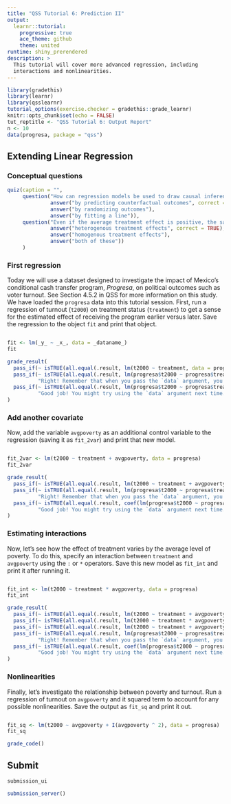 ```yaml
---
title: "QSS Tutorial 6: Prediction II"
output:
  learnr::tutorial:
    progressive: true
    ace_theme: github
    theme: united
runtime: shiny_prerendered
description: >
  This tutorial will cover more advanced regression, including
  interactions and nonlinearities.
---
```


```r
library(gradethis)
library(learnr)
library(qsslearnr)
tutorial_options(exercise.checker = gradethis::grade_learnr)
knitr::opts_chunk$set(echo = FALSE)
tut_reptitle <- "QSS Tutorial 6: Output Report"
n <- 10
data(progresa, package = "qss")
```

## Extending Linear Regression



### Conceptual questions

```r
quiz(caption = "",
     question("How can regression models be used to draw causal inference?",
              answer("by predicting counterfactual outcomes", correct = TRUE),
              answer("by randomizing outcomes"),
              answer("by fitting a line")),
     question("Even if the average treatment effect is positive, the same treatment may not affect everyone in the positive direction. This is an example of:",
              answer("heterogenous treatment effects", correct = TRUE),
              answer("homogenous treatment effects"),
              answer("both of these"))
     )
```


### First regression

Today we will use a dataset designed to investigate the impact of Mexico's conditional cash transfer program, _Progresa_, on political outcomes such as voter turnout. See Section 4.5.2 in QSS for more information on this study. We have loaded the `progresa` data into this tutorial session. First, run a regression of turnout (`t2000`) on treatment status (`treatment`) to get a sense for the estimated effect of receiving the program earlier versus later. Save the regression to the object `fit` and print that object.

```r


```

```r
fit <- lm(_y_ ~ _x_, data = _dataname_)
fit
```

```r
grade_result(
  pass_if(~ isTRUE(all.equal(.result, lm(t2000 ~ treatment, data = progresa)))),
  pass_if(~ isTRUE(all.equal(.result, lm(progresa$t2000 ~ progresa$treatment, data = progresa))),
          "Right! Remember that when you pass the `data` argument, you don't need to explicitly refer to the data frame in the formula."),
  pass_if(~ isTRUE(all.equal(.result, lm(progresa$t2000 ~ progresa$treatment))),
          "Good job! You might try using the `data` argument next time.")
)
```

### Add another covariate

Now, add the variable `avgpoverty` as an additional control variable to the regression (saving it as `fit_2var`) and print that new model.

```r


```

```r
fit_2var <- lm(t2000 ~ treatment + avgpoverty, data = progresa)
fit_2var
```

```r
grade_result(
  pass_if(~ isTRUE(all.equal(.result, lm(t2000 ~ treatment + avgpoverty, data = progresa)))),
  pass_if(~ isTRUE(all.equal(.result, lm(progresa$t2000 ~ progresa$treatment + progresa$avgpoverty, data = progresa))),
          "Right! Remember that when you pass the `data` argument, you don't need to explicitly refer to the data frame in the formula."),
  pass_if(~ isTRUE(all.equal(.result, coef(lm(progresa$t2000 ~ progresa$treatment + progresa$avgpoverty)))),
          "Good job! You might try using the `data` argument next time.")
)
```


### Estimating interactions

Now, let's see how the effect of treatment varies by the average level of poverty. To do this, specify an interaction between `treatment` and `avgpoverty` using the `:` or `*` operators. Save this new model as `fit_int` and print it after running it.

```r

```

```r
fit_int <- lm(t2000 ~ treatment * avgpoverty, data = progresa)
fit_int
```

```r
grade_result(
  pass_if(~ isTRUE(all.equal(.result, lm(t2000 ~ treatment + avgpoverty +  treatment:avgpoverty, data = progresa)))),
  pass_if(~ isTRUE(all.equal(.result, lm(t2000 ~ treatment * avgpoverty, data = progresa)))),
  pass_if(~ isTRUE(all.equal(.result, lm(t2000 ~ treatment + avgpoverty + treatment * avgpoverty, data = progresa)))),
  pass_if(~ isTRUE(all.equal(.result, lm(progresa$t2000 ~ progresa$treatment * progresa$avgpoverty, data = progresa))),
          "Right! Remember that when you pass the `data` argument, you don't need to explicitly refer to the data frame in the formula."),
  pass_if(~ isTRUE(all.equal(.result, coef(lm(progresa$t2000 ~ progresa$treatment * progresa$avgpoverty)))),
          "Good job! You might try using the `data` argument next time.")
)
```


### Nonlinearities

Finally, let's investigate the relationship between poverty and turnout. Run a regression of turnout on `avgpoverty` and it squared term to account for any possible nonlinearities. Save the output as `fit_sq` and print it out.

```r

```

```r
fit_sq <- lm(t2000 ~ avgpoverty + I(avgpoverty ^ 2), data = progresa)
fit_sq
```

```r
grade_code()
```

## Submit

```r
submission_ui
```

```r
submission_server()
```
